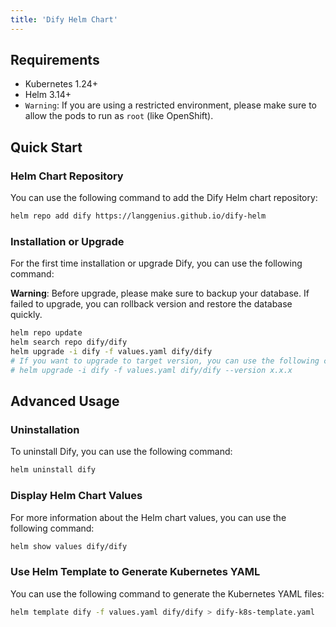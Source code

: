 ```yaml
---
title: 'Dify Helm Chart'
---
```


## Requirements

- Kubernetes 1.24+
- Helm 3.14+
- `Warning`: If you are using a restricted environment, please make sure to allow the pods to run as `root` (like OpenShift).

## Quick Start
### Helm Chart Repository
You can use the following command to add the Dify Helm chart repository:
```bash
helm repo add dify https://langgenius.github.io/dify-helm
```

### Installation or Upgrade
For the first time installation or upgrade Dify, you can use the following command:

**Warning**: Before upgrade, please make sure to backup your database. If failed to upgrade, you can rollback version and restore the database quickly.

```bash
helm repo update
helm search repo dify/dify
helm upgrade -i dify -f values.yaml dify/dify
# If you want to upgrade to target version, you can use the following command:
# helm upgrade -i dify -f values.yaml dify/dify --version x.x.x
```

## Advanced Usage
### Uninstallation
To uninstall Dify, you can use the following command:
```bash
helm uninstall dify
```

### Display Helm Chart Values
For more information about the Helm chart values, you can use the following command:
```bash
helm show values dify/dify
```

### Use Helm Template to Generate Kubernetes YAML
You can use the following command to generate the Kubernetes YAML files:
```bash
helm template dify -f values.yaml dify/dify > dify-k8s-template.yaml
```